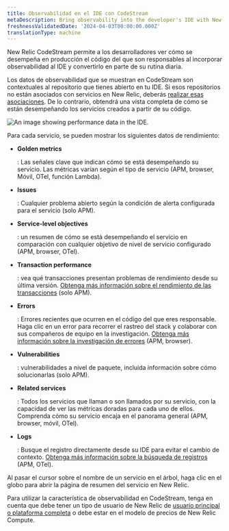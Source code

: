 ```yaml
---
title: Observabilidad en el IDE con CodeStream
metaDescription: Bring observability into the developer's IDE with New Relic CodeStream.
freshnessValidatedDate: '2024-04-03T00:00:00.000Z'
translationType: machine
---
```



New Relic CodeStream permite a los desarrolladores ver cómo se desempeña en producción el código del que son responsables al incorporar observabilidad al IDE y convertirlo en parte de su rutina diaria.

Los datos de observabilidad que se muestran en CodeStream son contextuales al repositorio que tienes abierto en tu IDE. Si esos repositorios no están asociados con servicios en New Relic, deberás [realizar esas asociaciones](/docs/codestream/observability/repo-association). De lo contrario, obtendrá una vista completa de cómo se están desempeñando los servicios creados a partir de su código.

<img
  title="Performance data for your services"
  alt="An image showing performance data in the IDE."
  src={codestreamO11y}
/>

Para cada servicio, se pueden mostrar los siguientes datos de rendimiento:

* <DNT>**Golden metrics**</DNT>

  : Las señales clave que indican cómo se está desempeñando su servicio. Las métricas varían según el tipo de servicio (APM, browser, Móvil, OTel, función Lambda).

* <DNT>**Issues**</DNT>

  : Cualquier problema abierto según la condición de alerta configurada para el servicio (solo APM).

* <DNT>**Service-level objectives**</DNT>

  : un resumen de cómo se está desempeñando el servicio en comparación con cualquier objetivo de nivel de servicio configurado (APM, browser, OTel).

* <DNT>**Transaction performance**</DNT>

  : vea qué transacciones presentan problemas de rendimiento desde su última versión. [Obtenga más información sobre el rendimiento de las transacciones](/docs/codestream/observability/transactions) (solo APM).

* <DNT>**Errors**</DNT>

  : Errores recientes que ocurren en el código del que eres responsable. Haga clic en un error para recorrer el rastreo del stack y colaborar con sus compañeros de equipo en la investigación. [Obtenga más información sobre la investigación de errores](/docs/codestream/observability/error-investigation) (APM, browser).

* <DNT>**Vulnerabilities**</DNT>

  : vulnerabilidades a nivel de paquete, incluida información sobre cómo solucionarlas (solo APM).

* <DNT>**Related services**</DNT>

  : Todos los servicios que llaman o son llamados por su servicio, con la capacidad de ver las métricas doradas para cada uno de ellos. Comprenda cómo su servicio encaja en el panorama general (APM, browser, móvil, OTel).

* <DNT>**Logs**</DNT>

  : Busque el registro directamente desde su IDE para evitar el cambio de contexto. [Obtenga más información sobre la búsqueda de registros](/docs/codestream/observability/log-search) (APM, OTel).

Al pasar el cursor sobre el nombre de un servicio en el árbol, haga clic en el globo para abrir la página de resumen del servicio en New Relic.

Para utilizar la característica de observabilidad en CodeStream, tenga en cuenta que debe tener un tipo de usuario de New Relic de [usuario principal o plataforma completa](/docs/accounts/accounts-billing/new-relic-one-user-management/user-type/#user-type-capabilities) o debe estar en el modelo de precios de New Relic Compute.